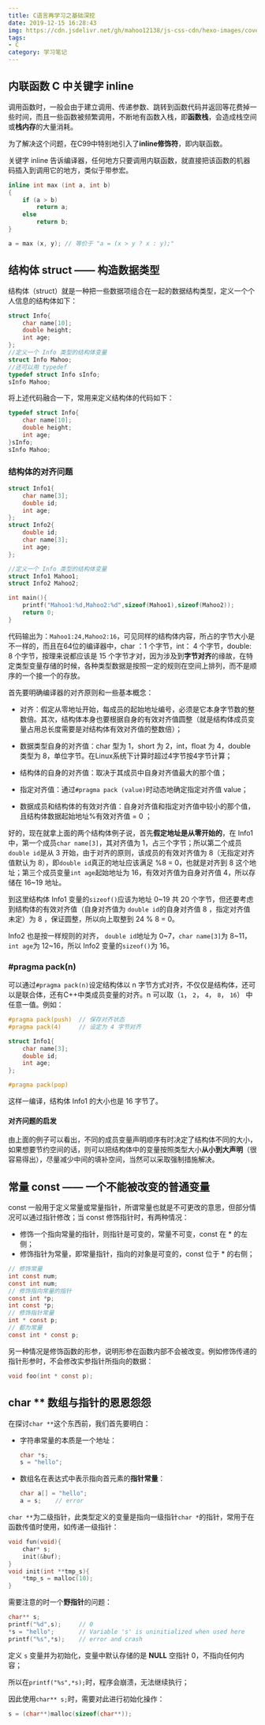 ```yaml
---
title: C语言再学习之基础深挖
date: 2019-12-15 16:28:43
img: https://cdn.jsdelivr.net/gh/mahoo12138/js-css-cdn/hexo-images/cover/c.jpg
tags: 
- C
category: 学习笔记
---
```


## 内联函数 C 中关键字 inline

调用函数时，一般会由于建立调用、传递参数、跳转到函数代码并返回等花费掉一些时间，而且一些函数被频繁调用，不断地有函数入栈，即**函数栈**，会造成栈空间或**栈内存**的大量消耗。

为了解决这个问题，在C99中特别地引入了**inline修饰符**，即内联函数。

关键字 inline 告诉编译器，任何地方只要调用内联函数，就直接把该函数的机器码插入到调用它的地方，类似于带参宏。

```c
inline int max (int a, int b)
{
    if (a > b)
        return a;
    else
        return b;
}

a = max (x, y); // 等价于 "a = (x > y ? x : y);"
```

## 结构体 struct —— 构造数据类型

结构体（struct）就是一种把一些数据项组合在一起的数据结构类型，定义一个个人信息的结构体如下：

```c
struct Info{
	char name[10];
	double height;
	int age;
};
//定义一个 Info 类型的结构体变量
struct Info Mahoo;
//还可以用 typedef 
typedef struct Info sInfo;
sInfo Mahoo;
```

将上述代码融合一下，常用来定义结构体的代码如下：

```c
typedef struct Info{
	char name[10];
	double height;
	int age;
}sInfo;
sInfo Mahoo;
```

### 结构体的对齐问题

```c
struct Info1{
    char name[3];
    double id;
    int age;
};
struct Info2{
    double id;
    char name[3];
    int age;
};

//定义一个 Info 类型的结构体变量
struct Info1 Mahoo1;
struct Info2 Mahoo2;

int main(){
    printf("Mahoo1:%d,Mahoo2:%d",sizeof(Mahoo1),sizeof(Mahoo2));
    return 0;
}
```

代码输出为：`Mahoo1:24,Mahoo2:16`，可见同样的结构体内容，所占的字节大小是不一样的，而且在64位的编译器中，char ：1 个字节，int： 4 个字节，double:  8 个字节，按理来说都应该是 15 个字节才对，因为涉及到**字节对齐**的缘故，在特定类型变量存储的时候，各种类型数据是按照一定的规则在空间上排列，而不是顺序的一个接一个的存放。

首先要明确编译器的对齐原则和一些基本概念：

+ 对齐：假定从零地址开始，每成员的起始地址编号，必须是它本身字节数的整数倍。其次，结构体本身也要根据自身的有效对齐值圆整（就是结构体成员变量占用总长度需要是对结构体有效对齐值的整数倍）；

+ 数据类型自身的对齐值：char 型为 1，short 为 2，int，float 为 4，double类型为 8，单位字节。在Linux系统下计算时超过4字节按4字节计算；
+ 结构体的自身的对齐值：取决于其成员中自身对齐值最大的那个值；
+ 指定对齐值：通过`#pragma pack (value)`时动态地确定指定对齐值 value；
+ 数据成员和结构体的有效对齐值：自身对齐值和指定对齐值中较小的那个值，且结构体数据起始地址%有效对齐值 = 0 ；

好的，现在就拿上面的两个结构体例子说，首先**假定地址是从零开始的**，在 Info1 中，第一个成员`char name[3]`，其对齐值为 1，占三个字节；所以第二个成员`double id`是从 3 开始，由于对齐的原则，该成员的有效对齐值为 8（无指定对齐值默认为 8），即`double id`真正的地址应该满足 %8 = 0，也就是对齐到 8 这个地址；第三个成员变量`int age`起始地址为 16，有效对齐值为自身对齐值 4，所以存储在 16\~19 地址。

到这里结构体 Info1 变量的`sizeof()`应该为地址 0\~19 共 20 个字节，但还要考虑到结构体的有效对齐值（自身对齐值为 `double id`的自身对齐值 8 ，指定对齐值未定）为 8 ，保证圆整，所以向上取整到 24 % 8 = 0。

Info2 也是按一样规则的对齐， `double id`地址为 0\~7，`char name[3]`为 8\~11，`int age`为 12\~16，所以 Info2 变量的`sizeof()`为 16。

### #pragma pack(n)

可以通过`#pragma pack(n)`设定结构体以 n 字节方式对齐，不仅仅是结构体，还可以是联合体，还有C++中类成员变量的对齐。n 可以取（`1`， `2`， `4`， `8`， `16`） 中任意一值。例如：

```c
#pragma pack(push)  // 保存对齐状态
#pragma pack(4)     // 设定为 4 字节对齐

struct Info1{
    char name[3];
    double id;
    int age;
};

#pragma pack(pop)  
```

这样一编译，结构体 Info1 的大小也是 16 字节了。

#### 对齐问题的启发

由上面的例子可以看出，不同的成员变量声明顺序有时决定了结构体不同的大小，如果想要节约空间的话，则可以把结构体中的变量按照类型大小**从小到大声明**（很容易得出），尽量减少中间的填补空间，当然可以采取强制措施解决。

## 常量 const —— 一个不能被改变的普通变量

const 一般用于定义常量或常量指针，所谓常量也就是不可更改的意思，但部分情况可以通过指针修改；当 const 修饰指针时，有两种情况：

+ 修饰一个指向常量的指针，则指针是可变的，常量不可变，const 在  *  的左侧；
+ 修饰指针为常量，即常量指针，指向的对象是可变的，const 位于 * 的右侧；

```c
// 修饰常量
int const num;
const int num;
// 修饰指向常量的指针
const int *p;
int const *p;
// 修饰指针常量
int * const p;
// 都为常量
const int * const p;
```

另一种情况是修饰函数的形参，说明形参在函数内部不会被改变。例如修饰传递的指针形参时，不会修改实参指针所指向的数据：

```c
void foo(int * const p);
```

## char \*\* 数组与指针的恩恩怨怨

在探讨`char **`这个东西前，我们首先要明白：

+ 字符串常量的本质是一个地址：

  ```c
  char *s;
  s = "hello";
  ```

+ 数组名在表达式中表示指向首元素的**指针常量**：

  ```c
  char a[] = "hello";
  a = s;	// error
  ```

`char **`为二级指针，此类型定义的变量是指向一级指针`char *`的指针，常用于在函数传值时使用，如传递一级指针：

```c
void fun(void){
    char* s;
    init(&buf);
}
void init(int **tmp_s){
    *tmp_s = malloc(10);
}
```

需要注意的时一个**野指针**的问题：

```c
char** s;
printf("%d",s);		// 0
*s = "hello";		// Variable 's' is uninitialized when used here
printf("%s",*s);	// error and crash
```

定义 `s` 变量并为初始化，变量中默认存储的是 **NULL** 空指针 0，不指向任何内容；

所以在`printf("%s",*s);`时，程序会崩溃，无法继续执行；

因此使用`char** s;`时，需要对此进行初始化操作：

```c
s = (char**)malloc(sizeof(char**));
```





